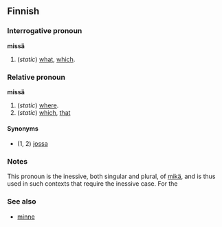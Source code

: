 ==Finnish==

===Interrogative pronoun===
'''missä'''

# (''static'') [[what]], [[which]].

===Relative pronoun===
'''missä'''

# (''static'') [[where]].
# (''static'') [[which]], [[that]]

====Synonyms====
*(1, 2) [[jossa]]

===Notes===
This pronoun is the inessive, both singular and plural, of [[mikä]], and is thus used in such contexts that require the inessive case. For the 

===See also===
*[[minne#Finnish|minne]]